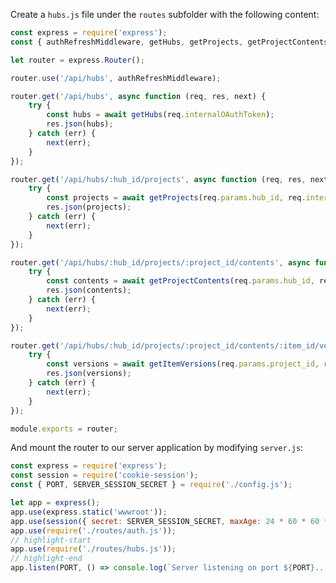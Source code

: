 Create a `hubs.js` file under the `routes` subfolder with the following content:

```js title="routes/hubs.js"
const express = require('express');
const { authRefreshMiddleware, getHubs, getProjects, getProjectContents, getItemVersions } = require('../services/aps.js');

let router = express.Router();

router.use('/api/hubs', authRefreshMiddleware);

router.get('/api/hubs', async function (req, res, next) {
    try {
        const hubs = await getHubs(req.internalOAuthToken);
        res.json(hubs);
    } catch (err) {
        next(err);
    }
});

router.get('/api/hubs/:hub_id/projects', async function (req, res, next) {
    try {
        const projects = await getProjects(req.params.hub_id, req.internalOAuthToken);
        res.json(projects);
    } catch (err) {
        next(err);
    }
});

router.get('/api/hubs/:hub_id/projects/:project_id/contents', async function (req, res, next) {
    try {
        const contents = await getProjectContents(req.params.hub_id, req.params.project_id, req.query.folder_id, req.internalOAuthToken);
        res.json(contents);
    } catch (err) {
        next(err);
    }
});

router.get('/api/hubs/:hub_id/projects/:project_id/contents/:item_id/versions', async function (req, res, next) {
    try {
        const versions = await getItemVersions(req.params.project_id, req.params.item_id, req.internalOAuthToken);
        res.json(versions);
    } catch (err) {
        next(err);
    }
});

module.exports = router;
```

And mount the router to our server application by modifying `server.js`:

```js title="server.js"
const express = require('express');
const session = require('cookie-session');
const { PORT, SERVER_SESSION_SECRET } = require('./config.js');

let app = express();
app.use(express.static('wwwroot'));
app.use(session({ secret: SERVER_SESSION_SECRET, maxAge: 24 * 60 * 60 * 1000 }));
app.use(require('./routes/auth.js'));
// highlight-start
app.use(require('./routes/hubs.js'));
// highlight-end
app.listen(PORT, () => console.log(`Server listening on port ${PORT}...`));
```
